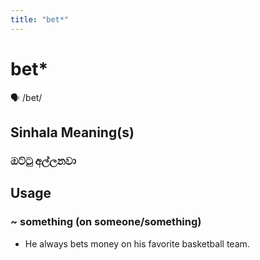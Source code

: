 ```yaml
---
title: "bet*"
---
```


# bet*

🗣️ /bet/

## Sinhala Meaning(s)

### ඔට්ටු අල්ලනවා

## Usage

### ~ something (on someone/something)

- He always bets money on his favorite basketball team.

